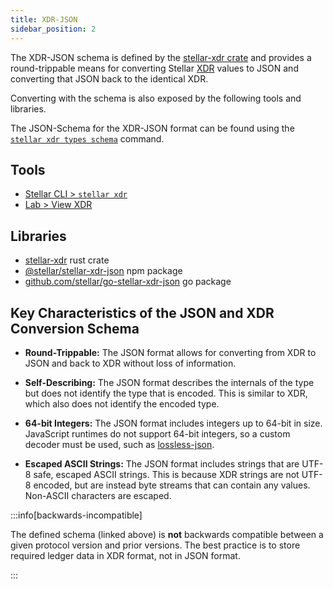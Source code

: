 ```yaml
---
title: XDR-JSON
sidebar_position: 2
---
```



The XDR-JSON schema is defined by the [stellar-xdr crate](https://docs.rs/stellar-xdr) and provides a round-trippable means for converting Stellar [XDR] values to JSON and converting that JSON back to the identical XDR.

Converting with the schema is also exposed by the following tools and libraries.

The JSON-Schema for the XDR-JSON format can be found using the [`stellar xdr types schema`] command.

## Tools

- [Stellar CLI > `stellar xdr`](../../../tools/developer-tools/cli/stellar-cli#stellar-xdr)
- [Lab > View XDR](../../../tools/developer-tools/lab)

## Libraries
- [stellar-xdr](https://docs.rs/stellar-xdr) rust crate
- [@stellar/stellar-xdr-json](https://www.npmjs.com/package/@stellar/stellar-xdr-json) npm package
- [github.com/stellar/go-stellar-xdr-json](https://github.com/stellar/go-stellar-xdr-json) go package

## Key Characteristics of the JSON and XDR Conversion Schema

- **Round-Trippable:** The JSON format allows for converting from XDR to JSON and back to XDR without loss of information.

- **Self-Describing:** The JSON format describes the internals of the type but does not identify the type that is encoded. This is similar to XDR, which also does not identify the encoded type.

- **64-bit Integers:** The JSON format includes integers up to 64-bit in size. JavaScript runtimes do not support 64-bit integers, so a custom decoder must be used, such as [lossless-json](https://www.npmjs.com/package/lossless-json).

- **Escaped ASCII Strings:** The JSON format includes strings that are UTF-8 safe, escaped ASCII strings. This is because XDR strings are not UTF-8 encoded, but are instead byte streams that can contain any values. Non-ASCII characters are escaped.

:::info[backwards-incompatible]

The defined schema (linked above) is **not** backwards compatible between a given protocol version and prior versions. The best practice is to store required ledger data in XDR format, not in JSON format.

:::

[XDR]: /learn/encyclopedia/data-format/xdr
[`stellar xdr types schema`]: ../../../tools/developer-tools/cli/stellar-cli#stellar-xdr-types-schema

